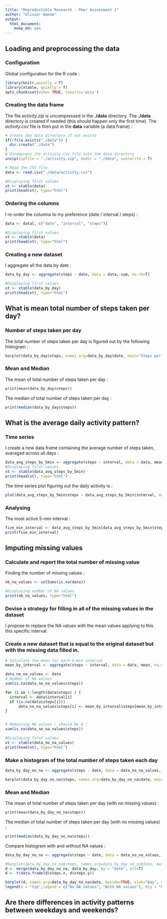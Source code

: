 ---
title: "Reproductible Research - Peer Asssesment 1"
author: "Olivier Naeem"
output:
  html_document:
    keep_md: yes
---

## Loading and preprocessing the data

### Configuration
Global configuration for the R code : 
``` {r global_options, echo=TRUE}
library(knitr,quietly = T)
library(xtable, quietly = T)
opts_chunk$set(echo= TRUE, results='asis')
```

### Creating the data frame
The file *activity.zip* is uncompressed in the **./data** directory. The **./data** directory is created if needed (this should happen only the first time).
The *activity.csv* file is then put in the **data** variable (a data frame) : 

``` {r loading_data}
# Create the data directory if not exists
if(!file.exists("./data")) {
  dir.create("./data")
}
# Uncompress the activity.csv file into the data directory 
unzip(zipfile = "./activity.zip", exdir = "./data", overwrite = T)

# Read the CSV file
data <- read.csv("./data/activity.csv")

#Displaying first values
xt <- xtable(data)
print(head(xt), type="html")
```


### Ordering the columns
I re-order the columns to my preference (date / interval / steps) : 

``` {r preprocessing}
data <- data[, c("date", "interval", "steps")]

#Displaying first values
xt <- xtable(data)
print(head(xt), type="html")
```

### Creating a new dataset

I aggregate all the data by date : 
``` {r aggregate}
data_by_day <- aggregate(steps ~ date, data = data, sum, na.rm=T)

#Displaying first values
xt <- xtable(data_by_day)
print(head(xt), type="html")

```

## What is mean total number of steps taken per day?

### Number of steps taken per day 
The total number of steps taken per day is figured out by the following histogram : 

``` {r steps_per_day}
barplot(data_by_day$steps, names.arg=data_by_day$date, main="Steps per day", xlab="Day", ylab="Nb of steps", col=rainbow(61))
```

### Mean and Median
The mean of total number of steps taken per day :
``` {r mean}
print(mean(data_by_day$steps))
```

The median of total number of steps taken per day :
``` {r median}
print(median(data_by_day$steps))
```

## What is the average daily activity pattern?

### Time series
I create a new data frame containing the average number of steps taken, averaged across all days : 
``` {r steps_and_interval}
data_avg_steps_by_5min <- aggregate(steps ~ interval, data = data, mean, na.rm=T)
#Displaying first values
xt <- xtable(data_avg_steps_by_5min)
print(head(xt), type="html")
```

The time series plot figuring out the daily activity is : 
``` {r plot_daily_activity}
plot(data_avg_steps_by_5min$steps ~ data_avg_steps_by_5min$interval, main="Daily activity", ylab = "Average nb of steps", xlab = "5-minute interval", type = "l")
```

### Analysing

The most active 5-min interval : 

``` {r most_active_interval}
five_min_interval <- data_avg_steps_by_5min[data_avg_steps_by_5min$steps == max(data_avg_steps_by_5min$steps), c("interval")]
print(five_min_interval)
```

## Imputing missing values

### Calculate and report the total number of missing value
Finding the number of missing values : 

``` {r missing_values}
nb_na_values <- colSums(is.na(data))

#Displaying number of NA values
print(nb_na_values, type="html")

```

### Devise a strategy for filling in all of the missing values in the dataset

I propose to replace the NA values with the mean values applying to this this specific  interval.

### Create a new dataset that is equal to the original dataset but with the missing data filled in.

``` {r dataset_with_no_missing_values}
# Calculate the mean for each 5-min interval
mean_by_interval <- aggregate(steps ~ interval, data = data, mean, na.rm=T)

data_no_na_values <- data
# Number of NA values
sum(is.na(data_no_na_values$steps))

for (i in 1:length(data$steps) ) {
  interval <- data$interval[i]
  if (is.na(data$steps[i])) 
      data_no_na_values$steps[i] <- mean_by_interval$steps[mean_by_interval$interval == interval]
}


# Remaining NA values : should be 0 !
sum(is.na(data_no_na_values$steps))

#Displaying first values
xt <- xtable(data_no_na_values)
print(head(xt), type="html")

```

### Make a histogram of the total number of steps taken each day

``` {r steps_per_day_no_na}
data_by_day_no_na <- aggregate(steps ~ date, data = data_no_na_values, sum, na.rm=T)

barplot(data_by_day_no_na$steps, names.arg=data_by_day_no_na$date, main="Steps per day", xlab="Day", ylab="Nb of steps", col=rainbow(61))
```

### Mean and Median
The mean of total number of steps taken per day (with no missing values) :
``` {r mean_no_na}
print(mean(data_by_day_no_na$steps))
```

The median of total number of steps taken per day (with no missing values) :
``` {r median_no_na}
print(median(data_by_day_no_na$steps))
```

Compare histogram with and without NA values :

``` {r steps_per_day_na_and_no_na}

data_by_day_no_na <- aggregate(steps ~ date, data = data_no_na_values, sum, na.rm=T)

#barplot(data_by_day_no_na$steps, names.arg=data_by_day_no_na$date, main="Steps per day", xlab="Day", ylab="Nb of steps", col=rainbow(61))
d <- merge(data_by_day_no_na, data_by_day, by = "date", all=T)
d <- t(data.frame(d$steps.x, d$steps.y))

barplot(d, names.arg=data_by_day_no_na$date, beside=TRUE, xlab="Day", ylab="Nb of steps", col=c("red", "blue"))
legend(x = "top",legend = c("No NA values", "With NA values"), bty = "n",col=c("red", "blue"), lty=1 )
```

## Are there differences in activity patterns between weekdays and weekends?
